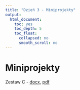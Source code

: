 ```yaml
---
title: "Dzień 3 - Miniprojekty"
output:
  html_document:
    toc: yes
    toc_depth: 5
    toc_float:
      collapsed: no
      smooth_scroll: no
---
```

<style type="text/css">
.title {
  display: none;
}

.table {
    width:70%;
}

#getting-started img {
  margin-right: 10px;
}

</style>



# Miniprojekty


Zestaw C - [docx](ZestawC.docx), [pdf](ZestawC.pdf)


